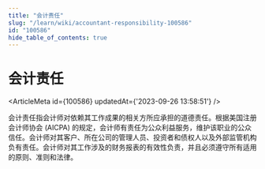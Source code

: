 ```yaml
---
title: "会计责任"
slug: "/learn/wiki/accountant-responsibility-100586"
id: "100586"
hide_table_of_contents: true
---
```



# 会计责任

<ArticleMeta id={100586} updatedAt={'2023-09-26 13:58:51'} />
<div className='border-solid border-b border-t-0 my-4 border-[var(--ifm-color-gray-300)]' />

会计责任指会计师对依赖其工作成果的相关方所应承担的道德责任。根据美国注册会计师协会 (AICPA) 的规定，会计师有责任为公众利益服务，维护该职业的公众信任。会计师对其客户、所在公司的管理人员、投资者和债权人以及外部监管机构负有责任。会计师对其工作涉及的财务报表的有效性负责，并且必须遵守所有适用的原则、准则和法律。
